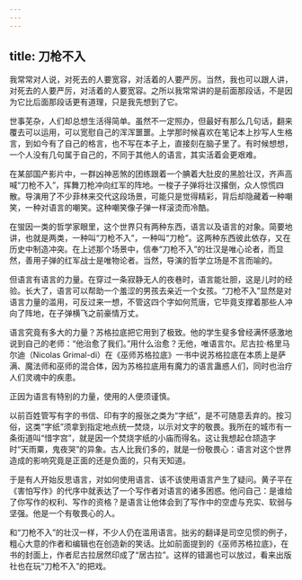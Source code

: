 ```yaml
---
---
---
```

title: 刀枪不入
---






我常常对人说，对死去的人要宽容，对活着的人要严厉。当然，我也可以跟人讲，对死去的人要严厉，对活着的人要宽容。之所以我常常讲的是前面那段话，不是因为它比后面那段话更有道理，只是我先想到了它。

世事芜杂，人们却总想生活得简单。虽然不一定照办，但最好有那么几句话，翻来覆去可以运用，可以宽慰自己的浑浑噩噩。上学那时候喜欢在笔记本上抄写人生格言，到如今有了自己的格言，也不写在本子上，直接刻在脑子里了。有时候想想，一个人没有几句属于自己的，不同于其他人的语言，其实活着会更艰难。

在某部国产影片中，一群凶神恶煞的团练跟着一个腆着大肚皮的黑脸壮汉，齐声高喊“刀枪不入”，挥舞刀枪冲向红军的阵地。一梭子子弹将壮汉撂倒，众人惊慌四散。导演用了不少菲林来交代这段场景，可能只是觉得精彩，背后却隐藏着一种嘲笑，一种对语言的嘲笑。这种嘲笑像子弹一样滚烫而冷酷。

在蛍因一类的哲学家眼里，这个世界只有两种东西，语言以及语言的对象。简要地讲，也就是两类，一种叫“刀枪不入”，一种叫“刀枪”。这两种东西彼此依存，又在历史中制造冲突。在上述那个场景中，信奉“刀枪不入”的壮汉是唯心论者，而显然，善用子弹的红军战士是唯物论者。当然，导演的哲学立场是不言而喻的。

但语言有语言的力量。在穿过一条寂静无人的夜巷时，语言能壮胆，这是儿时的经验。长大了，语言可以帮助一个羞涩的男孩去亲近一个女孩。“刀枪不入”显然是对语言力量的滥用，可反过来一想，不管这四个字如何荒唐，它毕竟支撑着那些人冲向了阵地，在子弹横飞之前豪情万丈。

语言究竟有多大的力量？苏格拉底把它用到了极致。他的学生斐多曾经满怀感激地说到自己的老师：“他治愈了我们。”用什么治愈？无他，唯语言尔。尼古拉·格里马尔迪（Nicolas Grimal-di）在《巫师苏格拉底》一书中说苏格拉底在本质上是萨满、魔法师和巫师的混合体，因为苏格拉底用有魔力的语言蛊惑人们，同时也治疗人们灵魂中的疾患。

正因为语言有特别的力量，使用的人便须谨慎。

以前百姓管写有字的书信、印有字的报张之类为“字纸”，是不可随意丢弃的。按习俗，这类“字纸”须拿到指定地点统一焚烧，以示对文字的敬畏。我所在的城市有一条街道叫“惜字宫”，就是因一个焚烧字纸的小庙而得名。这让我想起仓颉造字时“天雨粟，鬼夜哭”的异象。古人比我们多的，就是一份敬畏心：语言对这个世界造成的影响究竟是正面的还是负面的，只有天知道。

于是有人开始反思语言，对如何使用语言、该不该使用语言产生了疑问。黄子平在《害怕写作》的代序中就表达了一个写作者对语言的诸多困惑。他问自己：是谁给了你写作的权利、写作的资格？是语言让他体会到了写作中的空虚与充实、软弱与坚强。他是一个有敬畏心的人。

和“刀枪不入”的壮汉一样，不少人仍在滥用语言。拙劣的翻译是司空见惯的例子，粗心大意的作者和编辑也在创造新的笑话。比如前面提到的《巫师苏格拉底》，在书的封面上，作者尼古拉居然印成了“居古拉”。这样的错漏也可以放过，看来出版社也在玩“刀枪不入”的把戏。